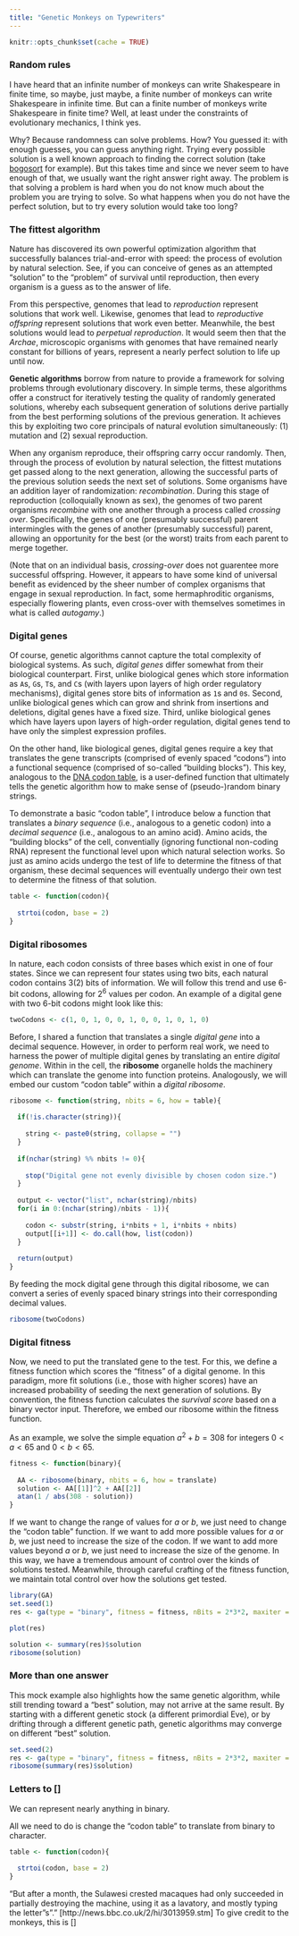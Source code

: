 ```yaml
---
title: "Genetic Monkeys on Typewriters"
---
```


```r
knitr::opts_chunk$set(cache = TRUE)
```

### Random rules

I have heard that an infinite number of monkeys can write Shakespeare in finite time, so maybe, just maybe, a finite number of monkeys can write Shakespeare in infinite time. But can a finite number of monkeys write Shakespeare in finite time? Well, at least under the constraints of evolutionary mechanics, I think yes.

Why? Because randomness can solve problems. How? You guessed it: with enough guesses, you can guess anything right. Trying every possible solution is a well known approach to finding the correct solution (take [bogosort](https://en.wikipedia.org/wiki/Bogosort) for example). But this takes time and since we never seem to have enough of that, we usually want the right answer right away. The problem is that solving a problem is hard when you do not know much about the problem you are trying to solve. So what happens when you do not have the perfect solution, but to try every solution would take too long?

### The fittest algorithm

Nature has discovered its own powerful optimization algorithm that successfully balances trial-and-error with speed: the process of evolution by natural selection. See, if you can conceive of genes as an attempted "solution" to the "problem" of survival until reproduction, then every organism is a guess as to the answer of life.

From this perspective, genomes that lead to *reproduction* represent solutions that work well. Likewise, genomes that lead to *reproductive offspring* represent solutions that work even better. Meanwhile, the best solutions would lead to *perpetual reproduction*. It would seem then that the *Archae*, microscopic organisms with genomes that have remained nearly constant for billions of years, represent a nearly perfect solution to life up until now.

**Genetic algorithms** borrow from nature to provide a framework for solving problems through evolutionary discovery. In simple terms, these algorithms offer a construct for iteratively testing the quality of randomly generated solutions, whereby each subsequent generation of solutions derive partially from the best performing solutions of the previous generation. It achieves this by exploiting two core principals of natural evolution simultaneously: (1) mutation and (2) sexual reproduction.

When any organism reproduce, their offspring carry  occur randomly. Then, through the process of evolution by natural selection, the fittest mutations get passed along to the next generation, allowing the successful parts of the previous solution seeds the next set of solutions. Some organisms have an addition layer of randomization: *recombination*. During this stage of reproduction (colloquially known as sex), the genomes of two parent organisms *recombine* with one another through a process called *crossing over*. Specifically, the genes of one (presumably successful) parent intermingles with the genes of another (presumably successful) parent, allowing an opportunity for the best (or the worst) traits from each parent to merge together.

(Note that on an individual basis, *crossing-over* does not guarentee more successful offspring. However, it appears to have some kind of universal benefit as evidenced by the sheer number of complex organisms that engage in sexual reproduction. In fact, some hermaphroditic organisms, especially flowering plants, even cross-over with themselves sometimes in what is called *autogamy*.)


### Digital genes

Of course, genetic algorithms cannot capture the total complexity of biological systems. As such, *digital genes* differ somewhat from their biological counterpart. First, unlike biological genes which store information as `A`s, `G`s, `T`s, and `C`s (with layers upon layers of high order regulatory mechanisms), digital genes store bits of information as `1`s and `0`s. Second, unlike biological genes which can grow and shrink from insertions and deletions, digital genes have a fixed size. Third, unlike biological genes which have layers upon layers of high-order regulation, digital genes tend to have only the simplest expression profiles.

On the other hand, like biological genes, digital genes require a key that translates the gene transcripts (comprised of evenly spaced "codons") into a functional sequence (comprised of so-called "building blocks"). This key, analogous to the [DNA codon table](https://en.wikipedia.org/wiki/DNA_codon_table), is a user-defined function that ultimately tells the genetic algorithm how to make sense of (pseudo-)random binary strings.

To demonstrate a basic "codon table", I introduce below a function that translates a *binary sequence* (i.e., analogous to a genetic codon) into a *decimal sequence* (i.e., analogous to an amino acid). Amino acids, the "building blocks" of the cell, conventially (ignoring functional non-coding RNA) represent the functional level upon which natural selection works. So just as amino acids undergo the test of life to determine the fitness of that organism, these decimal sequences will eventually undergo their own test to determine the fitness of that solution.

```r
table <- function(codon){
  
  strtoi(codon, base = 2)
}
```

### Digital ribosomes

In nature, each codon consists of three bases which exist in one of four states. Since we can represent four states using two bits, each natural codon contains $3(2)$ bits of information. We will follow this trend and use 6-bit codons, allowing for $2^6$ values per codon. An example of a digital gene with two 6-bit codons might look like this:

```r
twoCodons <- c(1, 0, 1, 0, 0, 1, 0, 0, 1, 0, 1, 0)
```

Before, I shared a function that translates a single *digital gene* into a decimal sequence. However, in order to perform real work, we need to harness the power of multiple digital genes by translating an entire *digital genome*. Within in the cell, the **ribosome** organelle holds the machinery which can translate the genome into function proteins. Analogously, we will embed our custom "codon table" within a *digital ribosome*.

```r
ribosome <- function(string, nbits = 6, how = table){
  
  if(!is.character(string)){
    
    string <- paste0(string, collapse = "")
  }
  
  if(nchar(string) %% nbits != 0){
    
    stop("Digital gene not evenly divisible by chosen codon size.")
  }
  
  output <- vector("list", nchar(string)/nbits)
  for(i in 0:(nchar(string)/nbits - 1)){
    
    codon <- substr(string, i*nbits + 1, i*nbits + nbits)
    output[[i+1]] <- do.call(how, list(codon))
  }
  
  return(output)
}
```

By feeding the mock digital gene through this digital ribosome, we can convert a series of evenly spaced binary strings into their corresponding decimal values.

```r
ribosome(twoCodons)
```

### Digital fitness

Now, we need to put the translated gene to the test. For this, we define a fitness function which scores the "fitness" of a digital genome. In this paradigm, more fit solutions (i.e., those with higher scores) have an increased probability of seeding the next generation of solutions. By convention, the fitness function calculates the *survival score* based on a binary vector input. Therefore, we embed our ribosome within the fitness function.

As an example, we solve the simple equation $a^2 + b = 308$ for integers $0<a<65$ and $0<b<65$.

```r
fitness <- function(binary){
  
  AA <- ribosome(binary, nbits = 6, how = translate)
  solution <- AA[[1]]^2 + AA[[2]]
  atan(1 / abs(308 - solution))
}
```

If we want to change the range of values for $a$ or $b$, we just need to change the "codon table" function. If we want to add more possible values for $a$ or $b$, we just need to increase the size of the codon. If we want to add more values beyond $a$ or $b$, we just need to increase the size of the genome. In this way, we have a tremendous amount of control over the kinds of solutions tested. Meanwhile, through careful crafting of the fitness function, we maintain total control over how the solutions get tested.

```r
library(GA)
set.seed(1)
res <- ga(type = "binary", fitness = fitness, nBits = 2*3*2, maxiter = 100)
```

```r
plot(res)
```

```r
solution <- summary(res)$solution
ribosome(solution)
```

### More than one answer

This mock example also highlights how the same genetic algorithm, while still trending toward a "best" solution, may not arrive at the same result. By starting with a different genetic stock (a different primordial Eve), or by drifting through a different genetic path, genetic algorithms may converge on different "best" solution.

```r
set.seed(2)
res <- ga(type = "binary", fitness = fitness, nBits = 2*3*2, maxiter = 100)
ribosome(summary(res)$solution)
```

### Letters to []

We can represent nearly anything in binary.

All we need to do is change the "codon table" to translate from binary to character.

```r
table <- function(codon){
  
  strtoi(codon, base = 2)
}
```

"But after a month, the Sulawesi crested macaques had only succeeded in partially destroying the machine, using it as a lavatory, and mostly typing the letter "s"." [http://news.bbc.co.uk/2/hi/3013959.stm] To give credit to the monkeys, this is []
